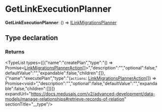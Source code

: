 
# GetLinkExecutionPlanner

 **GetLinkExecutionPlanner**: () => [ILinkMigrationsPlanner](../../../types/interfaces/types.ILinkMigrationsPlanner/page.mdx)

## Type declaration

### Returns

<TypeList types={[{"name":"createPlan","type":"() => Promise&#60;[LinkMigrationsPlannerAction](../../../types/types/types.LinkMigrationsPlannerAction/page.mdx)[]&#62;","description":"","optional":false,"defaultValue":"","expandable":false,"children":[]},{"name":"executePlan","type":"(`actions`: [LinkMigrationsPlannerAction](../../../types/types/types.LinkMigrationsPlannerAction/page.mdx)[]) => Promise&#60;void&#62;","description":"","optional":false,"defaultValue":"","expandable":false,"children":[]}]} expandUrl="https://docs.medusajs.com/v2/advanced-development/data-models/manage-relationships#retrieve-records-of-relation" sectionTitle="__type"/>
